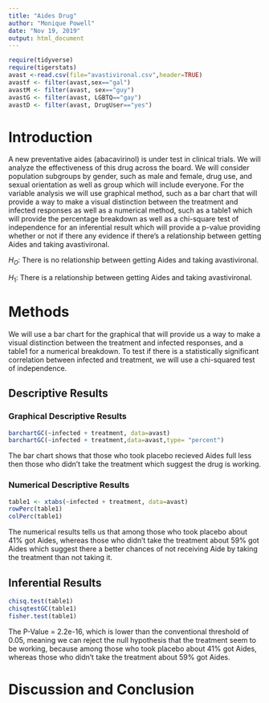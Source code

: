 ```yaml
---
title: "Aides Drug"
author: "Monique Powell"
date: "Nov 19, 2019"
output: html_document
---
```


```r
require(tidyverse)
require(tigerstats)
avast <-read.csv(file="avastivironal.csv",header=TRUE)
avastf <- filter(avast,sex=="gal")
avastM <- filter(avast, sex=="guy")
avastG <- filter(avast, LGBTQ=="gay")
avastD <- filter(avast, DrugUser=="yes")
```



# Introduction

<!--In this section you explain what you are trying to show.  Where did the data come from?  What is the research or other question you are trying to answer?.  If you skimp in this section expect to be marked down in your grade. Paint a picture of the project a couple of paragraphs is expected!-->

A new  preventative aides (abacavirinol) is under test in clinical trials. We will analyze the effectiveness of this drug across the board. We will consider population subgroups by gender, such as male and female, drug use, and sexual orientation as well as group which will include everyone.
For the variable analysis we will use graphical method, such as a bar chart that will provide a way to make a visual distinction between the treatment and infected responses  as well as a numerical method, such as a table1 which will provide the percentage breakdown as well as a chi-square test of independence for an inferential result which will provide a p-value providing whether or not if there any evidence if there's a relationship between getting Aides and taking avastivironal.

$H_O$: There is no relationship between getting Aides and taking avastivironal.

$H_1$: There is a relationship between getting Aides and taking avastivironal.


# Methods

<!--Decide on your methods:  use "variable analysis" or other appropriate descriptors.  Make sure to choose at least one graphical method and at least one numerical method. Discuss what data manipulations may be needed for example subsetting or other binning procedures and what sort of graphical displays and inferential tools will be used!-->

We will use a bar chart for the graphical that will provide us a way to make a visual distinction between the treatment and infected responses, and a table1 for a numerical breakdown.
To test if there is a statistically significant correlation between infected and treatment, we will use a chi-squared test of independence.


<!--Divide this section into two sub-sections:  One for your descriptive  results and one for your inferential results.!-->

## Descriptive Results

### Graphical Descriptive Results

```r
barchartGC(~infected + treatment, data=avast)
barchartGC(~infected + treatment,data=avast,type= "percent")
```

<!--Graphical results here.  Make sure to show your code.  Provide appropriate labels for axes, giving units if possible, and provide a good title for the graph, too.  Use the graphical results to describe the patterns if any that exist in the data as focused toward the research question. Bottom line is to explain the features of the graph that are relevant to conforming or departing to what is expected by your null hypothesis !-->


The bar chart shows that those who took placebo recieved Aides full less then those who didn't take the treatment which suggest the drug is working.


### Numerical Descriptive Results

<!--Numerical results go here. Use the numerical results to describe the patterns if any that exist in the data as focused toward the research question!-->


```r
table1 <- xtabs(~infected + treatment, data=avast)
rowPerc(table1)
colPerc(table1)
```


The numerical results tells us that among those who took placebo about 41% got Aides, whereas those who didn't take the treatment about 59% got Aides which suggest there a better chances of not receiving Aide by taking the treatment than not taking it.


## Inferential Results

<!--State hypothesis clearly.  Make sure your discussion of the inferential test covers all the aspects that the test output produces, such as test statistic, p-value etc.  Make a decision about the null hypothesis, explain the assumptions on which the selected test/procedure was based, and why the chosen procedure satisfys the assumptions and is appropriate to answer the research question!-->


```r
chisq.test(table1)
chisqtestGC(table1)
fisher.test(table1)
```


The  P-Value =  2.2e-16, which is lower than the conventional threshold of 0.05, meaning we can reject the null hypothesis that the treatment seem to be working, because among those who took placebo about 41% got Aides, whereas those who didn't take the treatment about 59% got Aides.


# Discussion and Conclusion



<!--Discussion and conclusion here.  If you found a relationship be sure to consider whether the relationship occurs because one of the variavbles causes the other, or whether they perhasps are related for some other reason.  Watch the chapter 6 videos from the GeorgeTown videos collection.!-->
